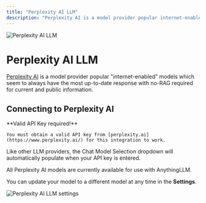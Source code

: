 ```yaml
---
title: "Perplexity AI LLM"
description: "Perplexity AI is a model provider popular internet-enabled models which seem to always have the most up-to-date response with no-RAG required for current and public information."
---
```



<Image
  src="/images/anythingllm-setup/llm-configuration/cloud/perplexity-ai/header-image.png" 
  height={1080} 
  width={1920} 
  quality={100}
  alt="Perplexity AI LLM"
/>


# Perplexity AI LLM

[Perplexity AI](https://www.perplexity.ai/) is a model provider popular "internet-enabled" models which seem to always have the most up-to-date response with no-RAG required for current and public information.


## Connecting to Perplexity AI

<Callout type="info" emoji="️💡">
  **Valid API Key required!**

    You must obtain a valid API key from [perplexity.ai](https://www.perplexity.ai/) for this integration to work.
</Callout>

Like other LLM providers, the Chat Model Selection dropdown will automatically populate when your API key is entered. 

All Perplexity AI models are currently available for use with AnythingLLM.

You can update your model to a different model at any time in the **Settings**.

<Image
  src="/images/anythingllm-setup/llm-configuration/cloud/perplexity-ai/perplexityai-llm.png" 
  height={1080} 
  width={1920} 
  quality={100}
  alt="Perplexity AI LLM settings"
/>
